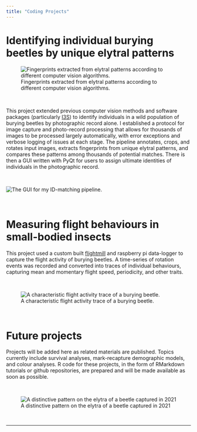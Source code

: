 ```yaml
---
title: "Coding Projects"
---
```


# Identifying individual burying beetles by unique elytral patterns

![Fingerprints extracted from elytral patterns according to different computer vision algorithms.](images/fingerprint_examples_white.svg)

\

This project extended previous computer vision methods and software packages (particularly [I3S](https://reijns.com/i3s/)) to identify individuals in a wild population of burying beetles by photographic record alone. I established a protocol for image capture and photo-record processing that allows for thousands of images to be processed largely automatically, with error exceptions and verbose logging of issues at each stage. The pipeline annotates, crops, and rotates input images, extracts fingerprints from unique elytral patterns, and compares these patterns among thousands of potential matches. There is then a GUI written with PyQt for users to assign ultimate identities of individuals in the photographic record.

\

![The GUI for my ID-matching pipeline.](images/gui_example.svg)
\


\

# Measuring flight behaviours in small-bodied insects

This project used a custom built [flightmill](https://kynandelaney.github.io/practical_projects.html) and raspberry pi data-logger to capture the flight activity of burying beetles. A time-series of rotation events was recorded and converted into traces of individual behaviours, capturing mean and momentary flight speed, periodicity, and other traits. 

\

![A characteristic flight activity trace of a burying beetle.](images/speed_plot.svg)

\

# Future projects

Projects will be added here as related materials are published. Topics currently include survival analyses, mark-recapture demographic models, and colour analyses. R code for these projects, in the form of RMarkdown tutorials or github repositories, are prepared and will be made available as soon as possible.

\

![A distinctive pattern on the elytra of a beetle captured in 2021](images/beetle.jpeg)

\

------